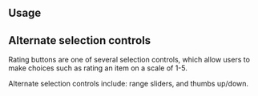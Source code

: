 ---
---


## Usage

<LivePlayground />

## Alternate selection controls

Rating buttons are one of several selection controls, which allow users to make choices such as rating an item on a scale of 1-5.

Alternate selection controls include: range sliders, and thumbs up/down.
